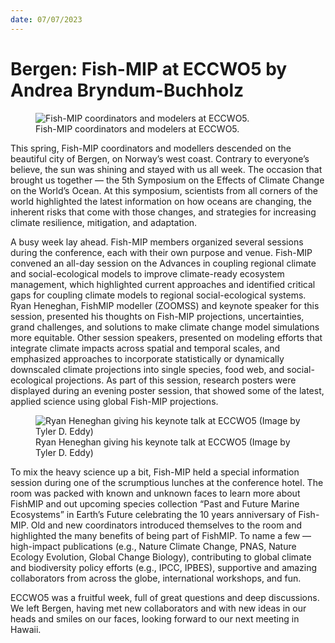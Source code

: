 ```yaml
---
date: 07/07/2023
---
```


# **Bergen: Fish-MIP at ECCWO5 by Andrea Bryndum-Buchholz**

![Fish-MIP coordinators and modelers at ECCWO5.](/images/fishmipECC05_1.jpg)

This spring, Fish-MIP coordinators and modellers descended on the beautiful city of Bergen, on Norway's west coast. Contrary to everyone's believe, the sun was shining and stayed with us all week. The occasion that brought us together --- the 5th Symposium on the Effects of Climate Change on the World's Ocean. At this symposium, scientists from all corners of the world highlighted the latest information on how oceans are changing, the inherent risks that come with those changes, and strategies for increasing climate resilience, mitigation, and adaptation.

A busy week lay ahead. Fish-MIP members organized several sessions during the conference, each with their own purpose and venue. Fish-MIP convened an all-day session on the Advances in coupling regional climate and social-ecological models to improve climate-ready ecosystem management, which highlighted current approaches and identified critical gaps for coupling climate models to regional social-ecological systems. Ryan Heneghan, FishMIP modeller (ZOOMSS) and keynote speaker for this session, presented his thoughts on Fish-MIP projections, uncertainties, grand challenges, and solutions to make climate change model simulations more equitable. Other session speakers, presented on modeling efforts that integrate climate impacts across spatial and temporal scales, and emphasized approaches to incorporate statistically or dynamically downscaled climate projections into single species, food web, and social-ecological projections. As part of this session, research posters were displayed during an evening poster session, that showed some of the latest, applied science using global Fish-MIP projections.

![Ryan Heneghan giving his keynote talk at ECCWO5 (Image by Tyler D. Eddy)](/images/fishmipECC05_2.jpg)

To mix the heavy science up a bit, Fish-MIP held a special information session during one of the scrumptious lunches at the conference hotel. The room was packed with known and unknown faces to learn more about FishMIP and out upcoming species collection "Past and Future Marine Ecosystems" in Earth's Future celebrating the 10 years anniversary of Fish-MIP. Old and new coordinators introduced themselves to the room and highlighted the many benefits of being part of FishMIP. To name a few --- high-impact publications (e.g., Nature Climate Change, PNAS, Nature Ecology Evolution, Global Change Biology), contributing to global climate and biodiversity policy efforts (e.g., IPCC, IPBES), supportive and amazing collaborators from across the globe, international workshops, and fun.

ECCWO5 was a fruitful week, full of great questions and deep discussions. We left Bergen, having met new collaborators and with new ideas in our heads and smiles on our faces, looking forward to our next meeting in Hawaii.
